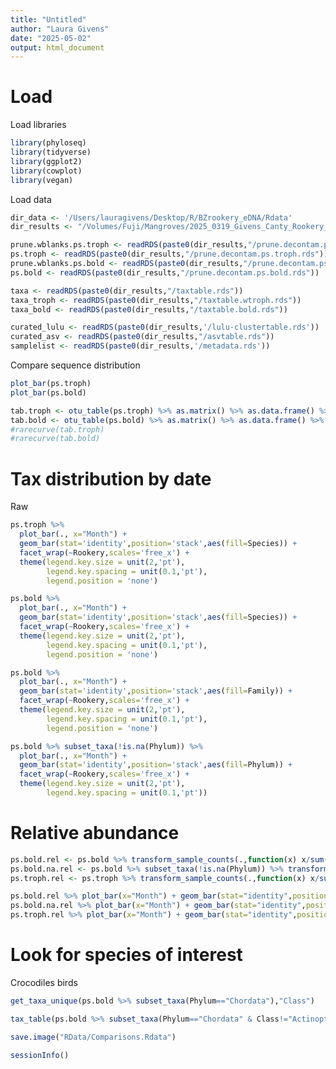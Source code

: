```yaml
---
title: "Untitled"
author: "Laura Givens"
date: "2025-05-02"
output: html_document
---
```

# Load  
Load libraries  
```r
library(phyloseq)
library(tidyverse)
library(ggplot2)
library(cowplot)
library(vegan)
```

Load data  
```r
dir_data <- '/Users/lauragivens/Desktop/R/BZrookery_eDNA/Rdata'
dir_results <- "/Volumes/Fuji/Mangroves/2025_0319_Givens_Canty_Rookery_COI/cutadapt/results"

prune.wblanks.ps.troph <- readRDS(paste0(dir_results,"/prune.decontam.ps.troph.keepblanks.rds"))
ps.troph <- readRDS(paste0(dir_results,"/prune.decontam.ps.troph.rds"))
prune.wblanks.ps.bold <- readRDS(paste0(dir_results,"/prune.decontam.ps.bold.keepblanks.rds"))
ps.bold <- readRDS(paste0(dir_results,"/prune.decontam.ps.bold.rds"))

taxa <- readRDS(paste0(dir_results,"/taxtable.rds"))
taxa_troph <- readRDS(paste0(dir_results,"/taxtable.wtroph.rds"))
taxa_bold <- readRDS(paste0(dir_results,"/taxtable.bold.rds"))

curated_lulu <- readRDS(paste0(dir_results,'/lulu-clustertable.rds'))
curated_asv <- readRDS(paste0(dir_results,"/asvtable.rds"))
samplelist <- readRDS(paste0(dir_results,'/metadata.rds'))
```

Compare sequence distribution   
```r
plot_bar(ps.troph)
plot_bar(ps.bold)
```

```r
tab.troph <- otu_table(ps.troph) %>% as.matrix() %>% as.data.frame() %>% t()
tab.bold <- otu_table(ps.bold) %>% as.matrix() %>% as.data.frame() %>% t()
#rarecurve(tab.troph)
#rarecurve(tab.bold)
```


# Tax distribution by date  
Raw  
```r
ps.troph %>%
  plot_bar(., x="Month") + 
  geom_bar(stat='identity',position='stack',aes(fill=Species)) + 
  facet_wrap(~Rookery,scales='free_x') + 
  theme(legend.key.size = unit(2,'pt'),
        legend.key.spacing = unit(0.1,'pt'),
        legend.position = 'none')

ps.bold %>%
  plot_bar(., x="Month") + 
  geom_bar(stat='identity',position='stack',aes(fill=Species)) + 
  facet_wrap(~Rookery,scales='free_x') + 
  theme(legend.key.size = unit(2,'pt'),
        legend.key.spacing = unit(0.1,'pt'),
        legend.position = 'none')
```

```r
ps.bold %>%
  plot_bar(., x="Month") + 
  geom_bar(stat='identity',position='stack',aes(fill=Family)) + 
  facet_wrap(~Rookery,scales='free_x') + 
  theme(legend.key.size = unit(2,'pt'),
        legend.key.spacing = unit(0.1,'pt'),
        legend.position = 'none')
```

```r
ps.bold %>% subset_taxa(!is.na(Phylum)) %>% 
  plot_bar(., x="Month") + 
  geom_bar(stat='identity',position='stack',aes(fill=Phylum)) + 
  facet_wrap(~Rookery,scales='free_x') + 
  theme(legend.key.size = unit(2,'pt'),
        legend.key.spacing = unit(0.1,'pt')) 
```

# Relative abundance  
```r
ps.bold.rel <- ps.bold %>% transform_sample_counts(.,function(x) x/sum(x) ) 
ps.bold.na.rel <- ps.bold %>% subset_taxa(!is.na(Phylum)) %>% transform_sample_counts(.,function(x) x/sum(x) ) 
ps.troph.rel <- ps.troph %>% transform_sample_counts(.,function(x) x/sum(x) ) 
```

```r
ps.bold.rel %>% plot_bar(x="Month") + geom_bar(stat="identity",position="stack",aes(fill=Family)) + facet_grid(Site~Rookery)
ps.bold.na.rel %>% plot_bar(x="Month") + geom_bar(stat="identity",position="stack",aes(fill=Family)) + facet_grid(Site~Rookery)
ps.troph.rel %>% plot_bar(x="Month") + geom_bar(stat="identity",position="stack",aes(fill=Family)) + facet_grid(Site~Rookery)
```


# Look for species of interest  
Crocodiles
birds 
```r
get_taxa_unique(ps.bold %>% subset_taxa(Phylum=="Chordata"),"Class")
```
```r
tax_table(ps.bold %>% subset_taxa(Phylum=="Chordata" & Class!="Actinopterygii" & Class != "Ascidiacea") %>% prune_taxa(taxa_sums(.)>0,.) %>% prune_samples(sample_sums(.)>0,.))
```



```r
save.image("RData/Comparisons.Rdata")
```

```r
sessionInfo()
```

